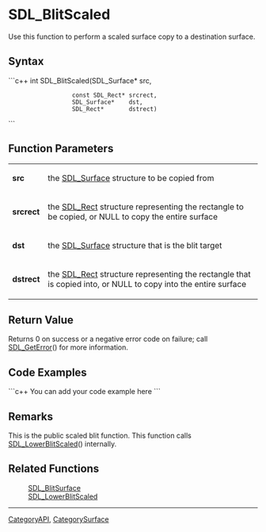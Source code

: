 <!-- pragma section-numbers off -->
<!-- pragma camelcase off -->

= SDL_BlitScaled =
Use this function to perform a scaled surface copy to a destination surface.


== Syntax ==
```c++
int SDL_BlitScaled(SDL_Surface*    src,
                   const SDL_Rect* srcrect,
                   SDL_Surface*    dst,
                   SDL_Rect*       dstrect)
```

== Function Parameters ==
{|
|'''src'''
|the [[SDL_Surface]] structure to be copied from
|-
|'''srcrect'''
|the [[SDL_Rect]] structure representing the rectangle to be copied, or NULL to copy the entire surface
|-
|'''dst'''
|the [[SDL_Surface]] structure that is the blit target
|-
|'''dstrect'''
|the [[SDL_Rect]] structure representing the rectangle that is copied into, or NULL to copy into the entire surface
|}

== Return Value ==
Returns 0 on success or a negative error code on failure; call [[SDL_GetError]]() for more information.

== Code Examples ==
```c++
You can add your code example here
```

== Remarks ==
This is the public scaled blit function.  This function calls [[SDL_LowerBlitScaled]]() internally.

== Related Functions ==
:[[SDL_BlitSurface]]
:[[SDL_LowerBlitScaled]]

----
[[CategoryAPI]], [[CategorySurface]]
